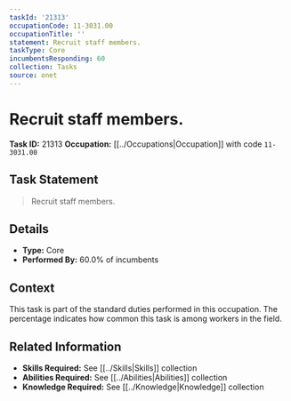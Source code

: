 ```yaml
---
taskId: '21313'
occupationCode: 11-3031.00
occupationTitle: ''
statement: Recruit staff members.
taskType: Core
incumbentsResponding: 60
collection: Tasks
source: onet
---
```

# Recruit staff members.

**Task ID:** 21313
**Occupation:** [[../Occupations|Occupation]] with code `11-3031.00`

## Task Statement

> Recruit staff members.

## Details

- **Type:** Core
- **Performed By:** 60.0% of incumbents

## Context

This task is part of the standard duties performed in this occupation. The percentage indicates how common this task is among workers in the field.

## Related Information

- **Skills Required:** See [[../Skills|Skills]] collection
- **Abilities Required:** See [[../Abilities|Abilities]] collection
- **Knowledge Required:** See [[../Knowledge|Knowledge]] collection
